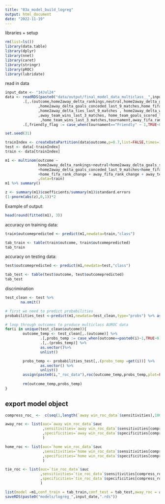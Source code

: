 ```yaml
---
title: "03a_model_build_logreg"
output: html_document
date: "2022-11-19"
---
```





libraries + setup
```r
rm(list=ls())
library(data.table)
library(dplyr)
library(nnet)
library(caret)
library(stringr)
library(pROC)
library(lubridate)
```

read in data
```r
input_date <- "14Jul24"
data <- readRDS(paste0("data/output/final_model_data_multiclass__",input_date,".rds")) %>%
        .[,.(outcome,home2away_delta_rankings,neutral,home2away_delta_goals_scored_last_9_matches
               ,home2away_delta_goals_conceded_last_9_matches,home_fifa_rank_change
               ,home2away_delta_ties_last_9_matches , home2away_delta_wins_last_9_matches
               ,away_team_wins_last_3_matches, home_team_goals_scored_last_3_matches
                ,home_team_wins_last_3_matches,tournament,away_fifa_rank_change)] %>%
        .[,friendly_flag := case_when(tournament=="Friendly" ~ 1,TRUE~0)]

```


```r
set.seed(31)

trainIndex <- createDataPartition(data$outcome,p=0.7,list=FALSE,times=1)
test <- data[-trainIndex]
train <- data[trainIndex]
```


```r
m1 <- multinom(outcome ~ 
               home2away_delta_rankings+neutral+home2away_delta_goals_scored_last_9_matches
               +home2away_delta_goals_conceded_last_9_matches+home_fifa_rank_change + home2away_delta_wins_last_9_matches
               +home_fifa_rank_change + away_fifa_rank_change + away_team_wins_last_3_matches 
               ,data=train)
m1 %>% summary()
```

```r
z <- summary(m1)$coefficients/summary(m1)$standard.errors
(1-pnorm(abs(z),0,1))*2
```




Example of output:

```r
head(round(fitted(m1), 3))
```

accuracy on training data:
```r
train$outcomepredicted <- predict(m1,newdata=train,"class")

tab_train <- table(train$outcome, train$outcomepredicted)
tab_train

```

accuracy on testing data:
```r
test$outcomepredicted <- predict(m1,newdata=test,"class")

tab_test <- table(test$outcome, test$outcomepredicted)
tab_test

```

discrimination
```r
test_clean <- test %>%
       na.omit()

# first we need to predict probabilities
probabilities_test <-predict(m1,newdata=test_clean,type="probs") %>% as.data.table()

# loop through outcomes to produce multiclass AUROC data
for(i in unique(test_clean$outcome)){
        outcome_temp <- test_clean[,.(outcome)] %>%
                .[,probs_temp := case_when(outcome==paste0(i)~1,TRUE~0)] %>%
                .[,.(probs_temp)] %>%
                as.vector()%>%
                unlist()

        probs_temp <- probabilities_test[,.(probs_temp =get(i))] %>% 
                as.vector() %>%
                unlist()
        assign(paste0(i,"_roc_data"),roc(outcome_temp,probs_temp,plot=FALSE))
        
        rm(outcome_temp,probs_temp)
}

```


## export model object
```r
compress_roc_ <-  c(seq(1,length(`away win_roc_data`$sensitivities),100),length(`away win_roc_data`$sensitivities))

away_roc <- list(auc=`away win_roc_data`$auc
                 ,sensitivities=`away win_roc_data`$sensitivities[compress_roc_]
                 ,specificities=`away win_roc_data`$specificities[compress_roc_]
                 )

home_roc <- list(auc=`home win_roc_data`$auc
                 ,sensitivities=`home win_roc_data`$sensitivities[compress_roc_]
                 ,specificities=`home win_roc_data`$specificities[compress_roc_]
                 )

tie_roc <- list(auc=`tie_roc_data`$auc
                ,sensitivities=`tie_roc_data`$sensitivities[compress_roc_]
                ,specificities=`tie_roc_data`$specificities[compress_roc_]
                )

list(model =m1,conf_train = tab_train,conf_test = tab_test,away_roc = away_roc,home_roc=home_roc,tie_roc=tie_roc)%>%
saveRDS(paste0("models/logreg_",input_date,".rds"))
```


